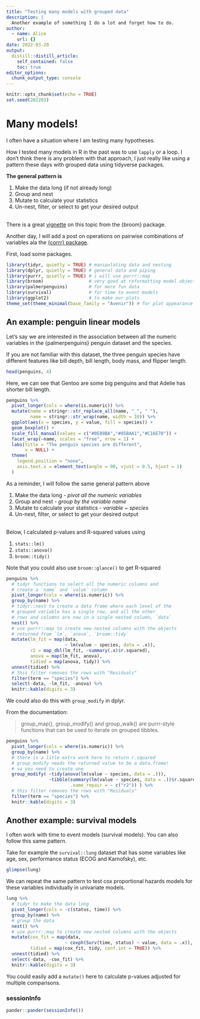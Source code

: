 ```yaml
---
title: "Testing many models with grouped data"
description: |
  Another example of something I do a lot and forget how to do.
author:
  - name: Alice
    url: {}
date: 2022-03-20
output:
  distill::distill_article:
    self_contained: false
    toc: true
editor_options: 
  chunk_output_type: console
---
```



```r
knitr::opts_chunk$set(echo = TRUE)
set.seed(202203)
```

# Many models!

I often have a situation where I am testing many hypotheses.

How I tested many models in R in the past was to use `lapply` or a loop. 
I don't think there is any problem with that approach, 
I just really like using a pattern these days with grouped data using tidyverse packages.

__The general pattern is__

1. Make the data long (if not already long)
2. Group and nest
3. Mutate to calculate your statistics
4. Un-nest, filter, or select to get your desired output

</br>
There is a great [vignette](https://cran.r-project.org/web/packages/broom/vignettes/broom_and_dplyr.html) on this topic from the {broom} package.

<aside>
Another day, I will add a post on operations on pairwise combinations of 
variables ala the [{corrr} package](https://corrr.tidymodels.org).
</aside>

First, load some packages.

```r
library(tidyr, quietly = TRUE) # manipulating data and nesting
library(dplyr, quietly = TRUE) # general data and piping
library(purrr, quietly = TRUE) # i will use purrr::map
library(broom)                 # very good at reformatting model objects
library(palmerpenguins)        # for more fun data
library(survival)              # for time to event models
library(ggplot2)               # to make our plots
theme_set(theme_minimal(base_family = "Avenir")) # for plot appearance
```

## An example: penguin linear models

Let's say we are interested in the association between all the numeric variables
in the {palmerpenguins} penguin dataset and the species. 

If you are not familiar with this dataset, the three penguin species have different features like bill depth, bill length, body mass, and flipper length.

```r
head(penguins, 4)
```

Here, we can see that Gentoo are some big penguins and that Adelie has shorter
bill length.

```r
penguins %>% 
  pivot_longer(cols = where(is.numeric)) %>% 
  mutate(name = stringr::str_replace_all(name, "_", " "),
         name = stringr::str_wrap(name, width = 10)) %>%
  ggplot(aes(x = species, y = value, fill = species)) + 
  geom_boxplot() + 
  scale_fill_manual(values = c("#0E89BA","#85BAA1","#C16E70")) +
  facet_wrap(~name, scales = "free", nrow = 1) + 
  labs(title = "The penguin species are different",
       x = NULL) +
  theme(
    legend.position = "none",
    axis.text.x = element_text(angle = 90, vjust = 0.5, hjust = 1)
  )
```

As a reminder, I will follow the same general pattern above

1. Make the data long - *pivot all the numeric variables* 
2. Group and nest - *group by the variable name*
3. Mutate to calculate your statistics - *variable ~ species*
4. Un-nest, filter, or select to get your desired output 

</br>
Below, I calculated p-values and R-squared values using

1. `stats::lm()`
1. `stats::anova()`
1. `broom::tidy()`

<aside>
Note that you could also use `broom::glance()` to get R-squared
</aside>

```r
penguins %>% 
  # tidyr functions to select all the numeric columns and 
  # create a `name` and `value` column
  pivot_longer(cols = where(is.numeric)) %>% 
  group_by(name) %>% 
  # tidyr::nest to create a data frame where each level of the 
  # grouped variable has a single row, and all the other
  # rows and columns are now in a single nested column, `data`
  nest() %>% 
  # use purrr::map to create new nested columns with the objects
  # returned from `lm`, `anova`, `broom::tidy`
  mutate(lm_fit = map(data, 
                      ~ lm(value ~ species, data = .x)),
         r2 = map_dbl(lm_fit, ~summary(.x)$r.squared),
         anova = map(lm_fit, anova),
         tidied = map(anova, tidy)) %>% 
  unnest(tidied) %>%
  # this filter removes the rows with "Residuals"
  filter(term == "species") %>%
  select(-data, -lm_fit, -anova) %>% 
  knitr::kable(digits = 3)
```

We could also do this with `group_modify` in dplyr.

From the documentation:

> group_map(), group_modify() and group_walk() are purrr-style functions
> that can be used to iterate on grouped tibbles.

```r
penguins %>% 
  pivot_longer(cols = where(is.numeric)) %>% 
  group_by(name) %>% 
  # there is a litle extra work here to return r.squared
  # group_modify needs the returned value to be a data.frame!
  # so you need to create one
  group_modify( ~tidy(anova(lm(value ~ species, data = .))),
                ~tibble(summary(lm(value ~ species, data = .))$r.squared,
                        .name_repair = ~ c("r2")) ) %>%
  # this filter removes the rows with "Residuals"
  filter(term == "species") %>%
  knitr::kable(digits = 3)
```

## Another example: survival models

I often work with time to event models (survival models). You can also follow this same pattern.

Take for example the `survival::lung` dataset that has some variables
like age, sex, performance status (ECOG and Karnofsky), etc.

```r
glimpse(lung)
```

We can repeat the same pattern to test cox proportional hazards
models for these variables individually in univariate models.

```r
lung %>% 
  # tidyr to make the data long
  pivot_longer(cols = -c(status, time)) %>% 
  group_by(name) %>% 
  # group the data
  nest() %>% 
  # use purrr::map to create new nested columns with the objects
  mutate(cox_fit = map(data, 
                      ~ coxph(Surv(time, status) ~ value, data = .x)),
         tidied = map(cox_fit, tidy, conf.int = TRUE)) %>% 
  unnest(tidied) %>% 
  select(-data, -cox_fit) %>% 
  knitr::kable(digits = 3)
```

<aside>
You could easily add a `mutate()` here to calculate p-values adjusted
for multiple comparisons.
</aside>

### sessionInfo {.appendix}

```r
pander::pander(sessionInfo())
```
